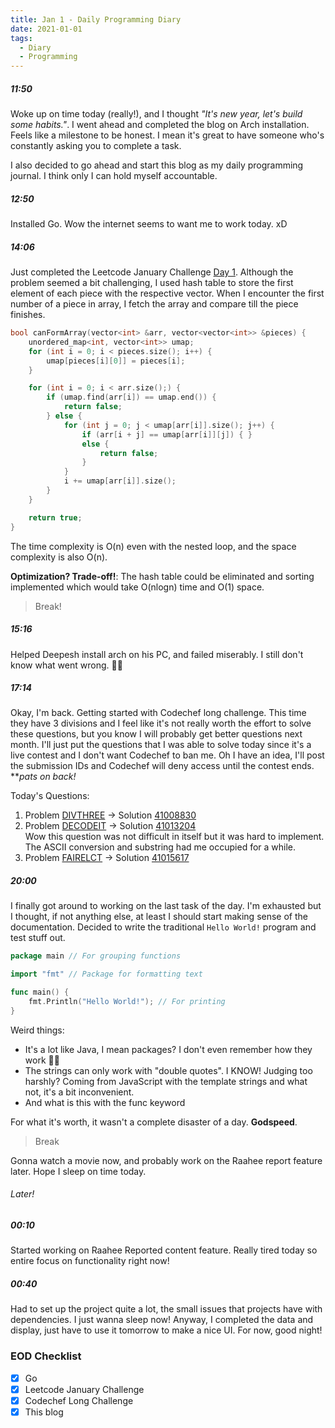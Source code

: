 ```yaml
---
title: Jan 1 - Daily Programming Diary
date: 2021-01-01
tags:
  - Diary
  - Programming
---
```


##### 11:50
Woke up on time today (really!), and I thought *"It's new year, let's build some habits."*. I went ahead and completed the blog on Arch installation. Feels like a milestone to be honest. I mean it's great to have someone who's constantly asking you to complete a task.

I also decided to go ahead and start this blog as my daily programming journal. I think only I can hold myself accountable.

##### 12:50
Installed Go. Wow the internet seems to want me to work today. xD

##### 14:06
Just completed the Leetcode January Challenge [Day 1](https://leetcode.com/explore/featured/card/january-leetcoding-challenge-2021/579/week-1-january-1st-january-7th/3589/).
Although the problem seemed a bit challenging, I used hash table to store the first element of each piece with the respective vector. When I encounter the first number of a piece in array, I fetch the array and compare till the piece finishes.

```cpp:title=check-array-formation-through-concatenation.cpp
bool canFormArray(vector<int> &arr, vector<vector<int>> &pieces) {
    unordered_map<int, vector<int>> umap;
    for (int i = 0; i < pieces.size(); i++) {
        umap[pieces[i][0]] = pieces[i];
    }

    for (int i = 0; i < arr.size();) {
        if (umap.find(arr[i]) == umap.end()) {
            return false;
        } else {
            for (int j = 0; j < umap[arr[i]].size(); j++) {
                if (arr[i + j] == umap[arr[i]][j]) { }
                else {
                    return false;
                }
            }
            i += umap[arr[i]].size();
        }
    }

    return true;
}
```
The time complexity is O(n) even with the nested loop, and the space complexity is also O(n).

**Optimization? Trade-off!**: The hash table could be eliminated and sorting implemented which would take O(nlogn) time and O(1) space.

> Break!

##### 15:16
Helped Deepesh install arch on his PC, and failed miserably. I still don't know what went wrong. 🤦‍♂️

##### 17:14
Okay, I'm back. Getting started with Codechef long challenge. This time they have 3 divisions and I feel like it's not really worth the effort to solve these questions, but you know I will probably get better questions next month.
I'll just put the questions that I was able to solve today since it's a live contest and I don't want Codechef to ban me. Oh I have an idea, I'll post the submission IDs and Codechef will deny access until the contest ends. ***pats on back!*

Today's Questions:

1. Problem [DIVTHREE](https://www.codechef.com/JAN21C/problems/DIVTHREE) -> Solution [41008830](https://www.codechef.com/viewsolution/41008830)
2. Problem [DECODEIT](https://www.codechef.com/JAN21C/problems/DECODEIT) -> Solution [41013204](https://www.codechef.com/viewsolution/41013204)  
Wow this question was not difficult in itself but it was hard to implement. The ASCII conversion and substring had me occupied for a while.
3. Problem [FAIRELCT](https://www.codechef.com/JAN21C/problems/FAIRELCT) -> Solution [41015617](https://www.codechef.com/viewsolution/41015617)

##### 20:00
I finally got around to working on the last task of the day. I'm exhausted but I thought, if not anything else, at least I should start making sense of the documentation.
Decided to write the traditional `Hello World!` program and test stuff out.

```go
package main // For grouping functions

import "fmt" // Package for formatting text

func main() {
	fmt.Println("Hello World!"); // For printing
}
```

Weird things:
- It's a lot like Java, I mean packages? I don't even remember how they work 🤦‍♂️
- The strings can only work with "double quotes". I KNOW! Judging too harshly? Coming from JavaScript with the template strings and what not, it's a bit inconvenient.
- And what is this with the func keyword

For what it's worth, it wasn't a complete disaster of a day. **Godspeed**.

> Break

Gonna watch a movie now, and probably work on the Raahee report feature later. Hope I sleep on time today.

###### Later!

##### 00:10
Started working on Raahee Reported content feature. Really tired today so entire focus on functionality right now!

##### 00:40
Had to set up the project quite a lot, the small issues that projects have with dependencies. I just wanna sleep now! Anyway, I completed the data and display, just have to use it tomorrow to make a nice UI. For now, good night!  

### EOD Checklist
- [x] Go
- [x] Leetcode January Challenge
- [x] Codechef Long Challenge
- [x] This blog 